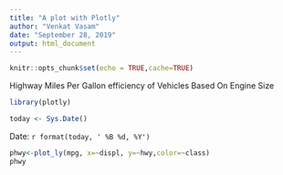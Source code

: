 ```yaml
---
title: "A plot with Plotly"
author: "Venkat Vasam"
date: "September 28, 2019"
output: html_document
---
```



```r
knitr::opts_chunk$set(echo = TRUE,cache=TRUE)
```

Highway Miles Per Gallon efficiency of Vehicles Based On Engine Size

```r

library(plotly)

today <- Sys.Date()


```


Date: `r format(today, ' %B %d, %Y')`


```r

phwy<-plot_ly(mpg, x=~displ, y=~hwy,color=~class)
phwy

```